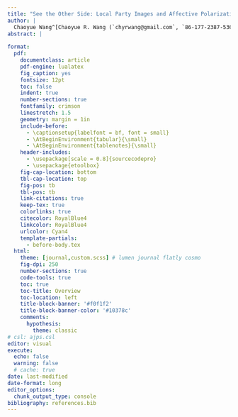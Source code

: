 ```yaml
---
title: "See the Other Side: Local Party Images and Affective Polarization"
author: |
  Chaoyue Wang^[Chaoyue R. Wang (`chyrwang@gmail.com`, `86-177-2387-5369`) is a senior student of Philosophy, Politics and Economics at Yuanpei College of Peking University, Beijing, China 100871.]
abstract: |
  
format: 
  pdf:
    documentclass: article
    pdf-engine: lualatex
    fig_caption: yes
    fontsize: 12pt
    toc: false
    indent: true
    number-sections: true
    fontfamily: crimson
    linestretch: 1.5
    geometry: margin = 1in
    include-before: 
      - \captionsetup{labelfont = bf, font = small} 
      - \AtBeginEnvironment{tabular}{\small}
      - \AtBeginEnvironment{tablenotes}{\small}
    header-includes: 
      - \usepackage[scale = 0.8]{sourcecodepro}
      - \usepackage{etoolbox}
    fig-cap-location: bottom
    tbl-cap-location: top
    fig-pos: tb
    tbl-pos: tb
    link-citations: true
    keep-tex: true
    colorlinks: true
    citecolor: RoyalBlue4
    linkcolor: RoyalBlue4
    urlcolor: Cyan4
    template-partials:
      - before-body.tex
  html:
    theme: [journal,custom.scss] # lumen journal flatly cosmo
    fig-dpi: 250
    number-sections: true
    code-tools: true
    toc: true
    toc-title: Overview
    toc-location: left
    title-block-banner: '#f0f1f2'
    title-block-banner-color: '#10378c'
    comments:
      hypothesis:
        theme: classic
# csl: ajps.csl
editor: visual
execute:
  echo: false
  warning: false
  # cache: true
date: last-modified
date-format: long
editor_options: 
  chunk_output_type: console
bibliography: references.bib
---
```

